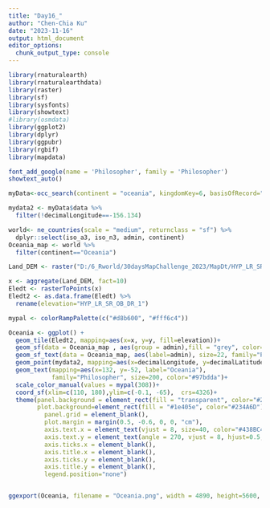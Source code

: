 ```yaml
---
title: "Day16_"
author: "Chen-Chia Ku"
date: "2023-11-16"
output: html_document
editor_options: 
  chunk_output_type: console
---
```


```r
library(rnaturalearth)
library(rnaturalearthdata)
library(raster)
library(sf)
library(sysfonts)
library(showtext)
#library(osmdata)
library(ggplot2)
library(dplyr)
library(ggpubr)
library(rgbif)
library(mapdata)
```

```r
font_add_google(name = 'Philosopher', family = 'Philosopher')
showtext_auto()

```


```r
myData<-occ_search(continent = "oceania", kingdomKey=6, basisOfRecord="PRESERVED_SPECIMEN")

```

```r
mydata2 <- myData$data %>%
  filter(!decimalLongitude==-156.134)


```

```r
world<- ne_countries(scale = "medium", returnclass = "sf") %>%
  dplyr::select(iso_a3, iso_n3, admin, continent)
Oceania_map <- world %>% 
  filter(continent=="Oceania") 

Land_DEM <- raster("D:/6_Rworld/30daysMapChallenge_2023/MapDt/HYP_LR_SR_OB_DR/HYP_LR_SR_OB_DR.tif")

```

```r

x <- aggregate(Land_DEM, fact=10)
Eledt <- rasterToPoints(x) 
Eledt2 <- as.data.frame(Eledt) %>%
  rename(elevation="HYP_LR_SR_OB_DR_1")


```





```r

mypal <- colorRampPalette(c("#d8b600", "#fff6c4"))

Oceania <- ggplot() +
  geom_tile(Eledt2, mapping=aes(x=x, y=y, fill=elevation))+
  geom_sf(data = Oceania_map , aes(group = admin),fill = "grey", color="#234A6D", alpha=0.3)+
  geom_sf_text(data = Oceania_map, aes(label=admin), size=22, family="Philosopher")+
  geom_point(mydata2, mapping=aes(x=decimalLongitude, y=decimalLatitude, color=scientificName ), size=0.1)+
  geom_text(mapping=aes(x=132, y=-52, label="Oceania"), 
            family="Philosopher", size=200, color="#97bdda")+
  scale_color_manual(values = mypal(308))+
  coord_sf(xlim=c(110, 180),ylim=c(-0.1, -65),  crs=4326)+
  theme(panel.background = element_rect(fill = "transparent", color="#234A6D"), 
        plot.background=element_rect(fill = "#1e405e", color="#234A6D"),
          panel.grid = element_blank(), 
          plot.margin = margin(0.5, -0.6, 0, 0, "cm"),
          axis.text.x = element_text(vjust = 8, size=40, color="#438BC4"),
          axis.text.y = element_text(angle = 270, vjust = 8, hjust=0.5, size=40, color="#438BC4"),
          axis.ticks.x = element_blank(),
          axis.title.x = element_blank(),
          axis.ticks.y = element_blank(),
          axis.title.y = element_blank(),
          legend.position="none")


ggexport(Oceania, filename = "Oceania.png", width = 4890, height=5600, res=500)

```





